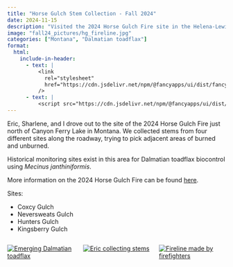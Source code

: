 ```yaml
---
title: "Horse Gulch Stem Collection - Fall 2024"
date: 2024-11-15
description: "Visited the 2024 Horse Gulch Fire site in the Helena-Lewis & Clark National Forest Lake near historical *Mecinus janthiniformis* biocontrol monitoring sites."
image: "fall24_pictures/hg_fireline.jpg"
categories: ["Montana", "Dalmatian toadflax"]
format:
  html:
    include-in-header:
      - text: |
          <link
            rel="stylesheet"
            href="https://cdn.jsdelivr.net/npm/@fancyapps/ui/dist/fancybox.css"
          />
      - text: |
          <script src="https://cdn.jsdelivr.net/npm/@fancyapps/ui/dist/fancybox.umd.js"></script>
---
```


Eric, Sharlene, and I drove out to the site of the 2024 Horse Gulch Fire just north of Canyon Ferry Lake in Montana. We collected stems from four different sites along the roadway, trying to pick adjacent areas of burned and unburned. 

Historical monitoring sites exist in this area for Dalmatian toadflax biocontrol using *Mecinus janthiniformis*. 

More information on the 2024 Horse Gulch Fire can be found [here](https://inciweb.wildfire.gov/incident-information/mthlf-horse-gulch-fire).

Sites:

- Coxcy Gulch
- Neversweats Gulch
- Hunters Gulch
- Kingsberry Gulch

:::{.columns}

::: {.column width="33%" .px-2}
[![Emerging Dalmatian toadflax](fall24_pictures/hg_greentoadflax.jpeg)](fall24_pictures/hg_greentoadflax.jpeg){data-fancybox="gallery" 
data-caption="Emerging Dalmatian toadflax"} 
:::

::: {.column width="33%" .px-2}
[![Eric collecting stems](fall24_pictures/hg_ericcollection.jpg)](fall24_pictures/hg_ericcollection.jpg){data-fancybox="gallery" 
data-caption="Eric collecting stems"}
:::

::: {.column width="33%" .px-2}
[![Fireline made by firefighters](fall24_pictures/hg_fireline.jpg)](fall24_pictures/hg_fireline.jpg){data-fancybox="gallery" 
data-caption="Fireline made by firefighters"}
:::

:::

